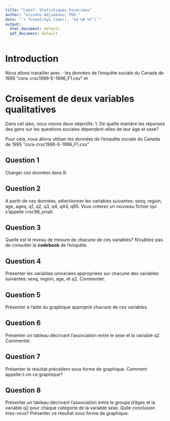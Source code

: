 ```yaml
---
title: "Labo7: Statistiques bivariées"
author: "Visseho Adjiwanou, PhD."
date: "`r format(Sys.time(), '%d %B %Y')`"
output:
  html_document: default
  pdf_document: default
---
```


# Introduction

Nous allons travailler avec 
- les données de l'enquête sociale du Canada de 1995 "cora-crsc1996-E-1996_F1.csv" et

# Croisement de deux variables qualitatives

Dans cet labo, nous visons deux objectifs:
1. De quelle manière les réponses des gens sur les questions sociales dépendent-elles de leur âge et sexe?

Pour cela, nous allons utiliser les données de l'enquête sociale du Canada de 1995 "cora-crsc1996-E-1996_F1.csv"

## Question 1

Charger ces données dans R.


## Question 2

A partir de ces données, sélectionner les variables suivantes: sexq, region, age, ageq, q1, q2, q3, q4, q44, q95. Vous créerez un nouveau fichier qui s'appelle crsc96_small.

## Question 3

Quelle est le niveau de mesure de chacune de ces variables?
N'oubliez pas de consulter le **codebook** de l'enquête.

## Question 4

Présenter les variables univariées appropriées sur chacune des variables suivantes: sexq, region, age, et q2. Commenter.

## Question 5

Présenter à l'aide du graphique approprié chacune de ces variables.

## Question 6

Présenter un tableau décrivant l'association entre le sexe et la variable q2. Commenter.

## Question 7

Présenter le résultat précédent sous forme de graphique. Comment appelle-t-on ce graphique?

## Question 8

Présenter un tableau décrivant l'association entre le groupe d'âges et la variable q2 pour chaque catégorie de la variable sexe. Qulle conclusion tirez-vous? Présenter ce résultat sous forme de graphique.






